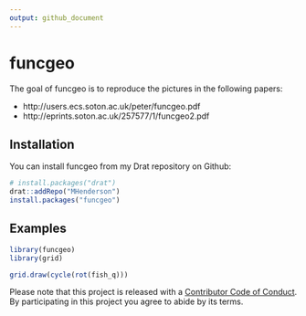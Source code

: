 ```yaml
---
output: github_document
---
```


<!-- README.md is generated from README.Rmd. Please edit that file -->

# funcgeo

The goal of funcgeo is to reproduce the pictures in the following papers:

* http://users.ecs.soton.ac.uk/peter/funcgeo.pdf
* http://eprints.soton.ac.uk/257577/1/funcgeo2.pdf

## Installation

You can install funcgeo from my Drat repository on Github:

```R
# install.packages("drat")
drat::addRepo("MHenderson")
install.packages("funcgeo")
```

## Examples

```r
library(funcgeo)
library(grid)

grid.draw(cycle(rot(fish_q)))
```

Please note that this project is released with a [Contributor Code of Conduct](CONDUCT.md). By participating in this project you agree to abide by its terms.
